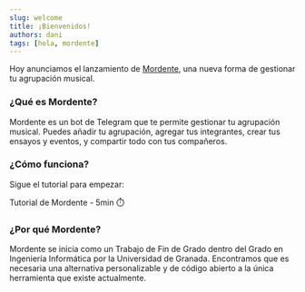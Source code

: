 ```yaml
---
slug: welcome
title: ¡Bienvenidos!
authors: dani
tags: [hola, mordente]
---
```



Hoy anunciamos el lanzamiento de [Mordente](https://t.me/mordente_bot), una nueva forma de gestionar tu agrupación musical.

### ¿Qué es Mordente?

Mordente es un bot de Telegram que te permite gestionar tu agrupación musical. Puedes añadir tu agrupación, agregar tus integrantes, crear tus ensayos y eventos, y compartir todo con tus compañeros.

### ¿Cómo funciona?

Sigue el tutorial para empezar:

<Link className="button button--secondary button--lg" to="/docs/intro">
  Tutorial de Mordente - 5min ⏱️
</Link>

### ¿Por qué Mordente?

Mordente se inicia como un Trabajo de Fin de Grado dentro del Grado en Ingeniería Informática por la Universidad de Granada. Encontramos que es necesaria una alternativa personalizable y de código abierto a la única herramienta que existe actualmente.
